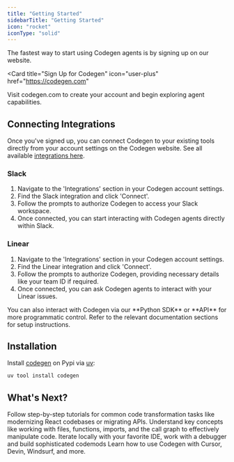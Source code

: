 ```yaml
---
title: "Getting Started"
sidebarTitle: "Getting Started"
icon: "rocket"
iconType: "solid"
---
```


The fastest way to start using Codegen agents is by signing up on our website.

<Card
  title="Sign Up for Codegen"
  icon="user-plus"
  href="https://codegen.com"
>
  Visit codegen.com to create your account and begin exploring agent capabilities.
</Card>

## Connecting Integrations

Once you've signed up, you can connect Codegen to your existing tools directly from your account settings on the Codegen website. See all available [integrations here](https://codegen.sh/integrations).

### Slack

1.  Navigate to the 'Integrations' section in your Codegen account settings.
2.  Find the Slack integration and click 'Connect'.
3.  Follow the prompts to authorize Codegen to access your Slack workspace.
4.  Once connected, you can start interacting with Codegen agents directly within Slack.

### Linear

1.  Navigate to the 'Integrations' section in your Codegen account settings.
2.  Find the Linear integration and click 'Connect'.
3.  Follow the prompts to authorize Codegen, providing necessary details like your team ID if required.
4.  Once connected, you can ask Codegen agents to interact with your Linear issues.


<Note>
  You can also interact with Codegen via our **Python SDK** or **API** for more programmatic control. Refer to the relevant documentation sections for setup instructions.
</Note>

## Installation

Install [codegen](https://pypi.org/project/codegen/) on Pypi via [uv](https://github.com/astral-sh/uv):

```bash
uv tool install codegen
```


## What's Next?

<CardGroup cols={2}>
  <Card
    title="View Tutorials"
    icon="graduation-cap"
    href="/tutorials/at-a-glance"
  >
    Follow step-by-step tutorials for common code transformation tasks like
    modernizing React codebases or migrating APIs.
  </Card>
  <Card
    title="Learn Core Concepts"
    icon="book"
    href="/building-with-codegen/at-a-glance"
  >
    Understand key concepts like working with files, functions, imports, and the
    call graph to effectively manipulate code.
  </Card>
  <Card title="IDE Setup" icon="window" href="/introduction/ide-usage">
    Iterate locally with your favorite IDE, work with a debugger and build sophisticated codemods
  </Card>
  <Card
    title="Integrate with AI Tools"
    icon="microchip"
    href="/introduction/work-with-ai"
  >
    Learn how to use Codegen with Cursor, Devin, Windsurf, and more.
  </Card>

</CardGroup>
